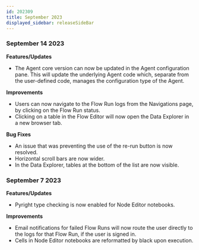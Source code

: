 ```yaml
---
id: 202309
title: September 2023
displayed_sidebar: releaseSideBar
---
```


### September 14 2023
**Features/Updates**
- The Agent core version can now be updated in the Agent configuration pane. This will update the underlying Agent code which, separate from the user-defined code, manages the configuration type of the Agent.

**Improvements**
- Users can now navigate to the Flow Run logs from the Navigations page, by clicking on the Flow Run status.
- Clicking on a table in the Flow Editor will now open the Data Explorer in a new browser tab.

**Bug Fixes**
- An issue that was preventing the use of the re-run button is now resolved.
- Horizontal scroll bars are now wider.
- In the Data Explorer, tables at the bottom of the list are now visible.

### September 7 2023
**Features/Updates**
- Pyright type checking is now enabled for Node Editor notebooks.

**Improvements**
- Email notifications for failed Flow Runs will now route the user directly to the logs for that Flow Run, if the user is signed in.
- Cells in Node Editor notebooks are reformatted by black upon execution.